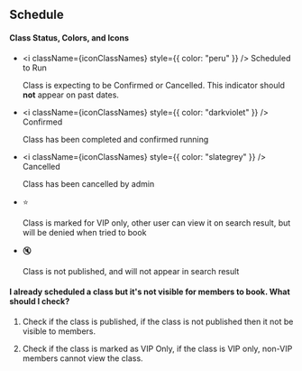 ## Schedule

#### Class Status, Colors, and Icons


- <i className={iconClassNames} style={{ color: "peru" }} /> Scheduled to Run

  Class is expecting to be Confirmed or Cancelled. This indicator should **not** appear on past dates.

- <i className={iconClassNames} style={{ color: "darkviolet" }} /> Confirmed <br />

  Class has been completed and confirmed running

- <i className={iconClassNames} style={{ color: "slategrey" }} /> Cancelled <br />

  Class has been cancelled by admin

- ⭐

  Class is marked for VIP only, other user can view it on search result, but will be denied when tried to book

- 🔇

  Class is not published, and will not appear in search result

#### I already scheduled a class but it's not visible for members to book. What should I check?

1. Check if the class is published, if the class is not published then it not be visible to members.

2. Check if the class is marked as VIP Only, if the class is VIP only, non-VIP members cannot view the class.

